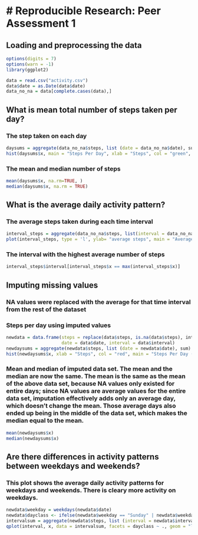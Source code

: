 #
# Reproducible Research: Peer Assessment 1
========================================================

## Loading and preprocessing the data

```r
options(digits = 7)
options(warn = -1)
library(ggplot2)
```
```r
data = read.csv("activity.csv")
data$date = as.Date(data$date)
data_no_na = data[complete.cases(data),]
```

## What is mean total number of steps taken per day?

### The step taken on each day

```r

daysums = aggregate(data_no_na$steps, list (date = data_no_na$date), sum)
hist(daysums$x, main = "Steps Per Day", xlab = "Steps", col = "green", breaks=8)
```

### The mean and median number of steps

```r
mean(daysums$x, na.rm=TRUE, ) 
median(daysums$x, na.rm = TRUE)
```

## What is the average daily activity pattern?

### The average steps taken during each time interval

```r
interval_steps = aggregate(data_no_na$steps, list(interval = data_no_na$interval), mean)
plot(interval_steps, type = 'l', ylab= "average steps", main = "Average Steps Per Time Interval")
```

### The interval with the highest average number of steps


```r
interval_steps$interval[interval_steps$x == max(interval_steps$x)]
```

## Imputing missing values

### NA values were replaced with the average for that time interval from the rest of the dataset

### Steps per day using imputed values

```r
newdata = data.frame(steps = replace(data$steps, is.na(data$steps), interval_steps$x), 
                     date = data$date, interval = data$interval)
newdaysums = aggregate(newdata$steps, list (date = newdata$date), sum)
hist(newdaysums$x, xlab = "Steps", col = "red", main = "Steps Per Day (imputed)", breaks = 8)
```

### Mean and median of imputed data set. The mean and the median are now the same. The mean is the same as the mean of the above data set, because NA values only existed for entire days; since NA values are average values for the entire data set, imputation effectively adds only an average day, which doesn't change the mean. Those average days also ended up being in the middle of the data set, which makes the median equal to the mean.

```r
mean(newdaysums$x)
median(newdaysums$x)
```

## Are there differences in activity patterns between weekdays and weekends?

### This plot shows the average daily activity patterns for weekdays and weekends. There is cleary more activity on weekdays.

```r
newdata$weekday = weekdays(newdata$date)
newdata$dayclass <- ifelse(newdata$weekday == "Sunday" | newdata$weekday == "Saturday", c("weekend"), c("weekday"))
intervalsum = aggregate(newdata$steps, list (interval = newdata$interval, dayclass = newdata$dayclass), sum)
qplot(interval, x, data = intervalsum, facets = dayclass ~ ., geom = "line", )

```
